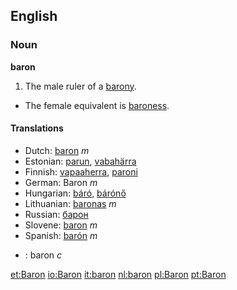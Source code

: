 ==English==
=== Noun ===

'''baron'''

#The male ruler of a [[barony]].
*The female equivalent is [[baroness]].

====Translations====
*Dutch: [[baron]] ''m''
*Estonian: [[parun]], [[vabahärra]]
*Finnish: [[vapaaherra]], [[paroni]]
*German: Baron ''m''
*Hungarian: [[báró]], [[bárónő]]
*Lithuanian: [[baronas]] ''m''
*Russian: [[барон]]
*Slovene: [[baron]] ''m''
*Spanish: [[barón]] ''m''
*{{sv}}: baron ''c''

[[et:Baron]]
[[io:Baron]]
[[it:baron]]
[[nl:baron]]
[[pl:Baron]]
[[pt:Baron]]